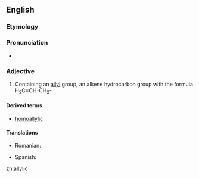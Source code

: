 ==English==

===Etymology===

{{suffix|allyl|ic}}

===Pronunciation===

* {{IPA|əˈlɪlɪk}}

===Adjective===
{{en-adj|-}}

# {{context|organic chemistry}} Containing an [[allyl]] group, an alkene hydrocarbon group with the formula H<sub>2</sub>C=CH-CH<sub>2</sub>-

====Derived terms====
* [[homoallylic]]

====Translations====
{{trans-top|containing an allyl group}}
* Romanian: {{t-|ro|alilic}}
{{trans-mid}}
* Spanish: {{t-|es|alílico}}
{{trans-bottom}}

[[zh:allylic]]